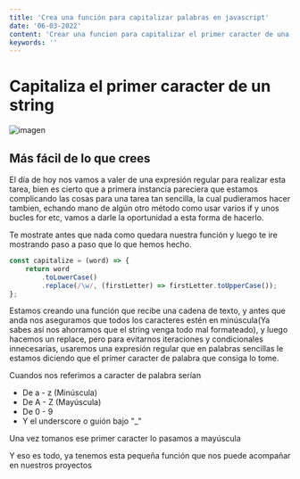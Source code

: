 ```yaml
---
title: 'Crea una función para capitalizar palabras en javascript'
date: '06-03-2022'
content: 'Crear una funcion para capitalizar el primer caracter de una cadena de texto, no tiene porque ser traumatico, vamos a echar mano de las expresiones regulares'
keywords: ''
---
```


# Capitaliza el primer caracter de un string

![imagen](/maquina-de-escribir.jpg)

## Más fácil de lo que crees

El día de hoy nos vamos a valer de una expresión regular para realizar esta tarea, bien es cierto que a primera instancia pareciera que estamos complicando las cosas para una tarea tan sencilla, la cual pudieramos hacer tambien, echando mano de algún otro método como usar varios if y unos bucles for etc, vamos a darle la oportunidad a esta forma de hacerlo.

Te mostrate antes que nada como quedara nuestra función y luego te ire mostrando paso a paso que lo que hemos hecho.

```javascript
const capitalize = (word) => {
	return word
		.toLowerCase()
		.replace(/\w/, (firstLetter) => firstLetter.toUpperCase());
};
```

Estamos creando una función que recibe una cadena de texto, y antes que anda nos aseguramos que todos los caracteres estén en minúscula(Ya sabes así nos ahorramos que el string venga todo mal formateado), y luego hacemos un replace, pero para evitarnos iteraciones y condicionales innecesarias, usaremos una expresión regular que en palabras sencillas le estamos diciendo que el primer caracter de palabra que consiga lo tome.

Cuandos nos referimos a caracter de palabra serían

-   De a - z (Minúscula)
-   De A - Z (Mayúscula)
-   De 0 - 9
-   Y el underscore o guión bajo "\_"

Una vez tomanos ese primer caracter lo pasamos a mayúscula

Y eso es todo, ya tenemos esta pequeña función que nos puede acompañar en nuestros proyectos
